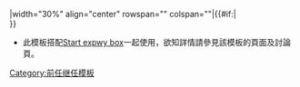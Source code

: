 |width="30%" align="center" rowspan="{{{rows|1}}}" colspan="{{{cols|1}}}"|<s>{{{1|請輸入設施名稱}}}</s>{{#if:{{{2|}}}|<br/><small>{{{2}}}</small>}}<noinclude>
*此模板搭配[[Template:Start expwy box|Start expwy box]]一起使用，欲知詳情請參見該模板的頁面及討論頁。
[[Category:前任继任模板]]
</noinclude>